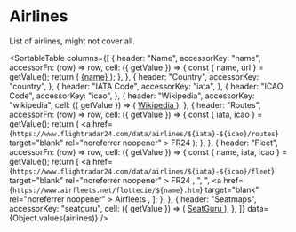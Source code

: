 
# Airlines

List of airlines, might not cover all.

<SortableTable
  columns={[
    {
      header: "Name",
      accessorKey: "name",
      accessorFn: (row) => row,
      cell: ({ getValue }) => {
        const { name, url } = getValue();
        return (
          <a href={url} target="blank" rel="noreferrer noopener">
            {name}
          </a>
        );
      },
    },
    {
      header: "Country",
      accessorKey: "country",
    },
    {
      header: "IATA Code",
      accessorKey: "iata",
    },
    {
      header: "ICAO Code",
      accessorKey: "icao",
    },
    {
      header: "Wikipedia",
      accessorKey: "wikipedia",
      cell: ({ getValue }) => (
        <a href={getValue()} target="blank" rel="noreferrer noopener">
          Wikipedia
        </a>
      ),
    },
    {
      header: "Routes",
      accessorFn: (row) => row,
      cell: ({ getValue }) => {
        const { iata, icao } = getValue();
        return (
          <a
            href={`https://www.flightradar24.com/data/airlines/${iata}-${icao}/routes`}
            target="blank"
            rel="noreferrer noopener"
          >
            FR24
          </a>
        );
      },
    },
    {
      header: "Fleet",
      accessorFn: (row) => row,
      cell: ({ getValue }) => {
        const { name, iata, icao } = getValue();
        return [
          <a
            href={`https://www.flightradar24.com/data/airlines/${iata}-${icao}/fleet`}
            target="blank"
            rel="noreferrer noopener"
          >
            FR24
          </a>,
          ", ",
          <a
            href={`https://www.airfleets.net/flottecie/${name}.htm`}
            target="blank"
            rel="noreferrer noopener"
          >
            Airfleets
          </a>,
        ];
      },
    },
    {
      header: "Seatmaps",
      accessorKey: "seatguru",
      cell: ({ getValue }) => (
        <a href={getValue()} target="blank" rel="noreferrer noopener">
          SeatGuru
        </a>
      ),
    },
  ]}
  data={Object.values(airlines)}
/>
